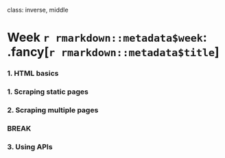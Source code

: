 
class: inverse, middle

# Week `r rmarkdown::metadata$week`: .fancy[`r rmarkdown::metadata$title`]

### 1. HTML basics
### 1. Scraping static pages
### 2. Scraping multiple pages

### BREAK

### 3. Using APIs

